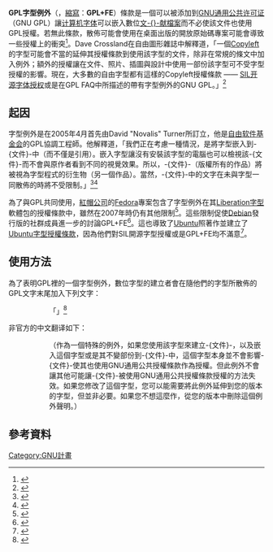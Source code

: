 {{NoteTA|G1=IT|G2=FL}}
{{Infobox software license
| image           = [[File:GPL+FE_(GNU_GPL_with_Font_Exception).svg|200px]]
| caption         = 由社群所製作的GPL+FE圖示
| version         = 
| publisher       = [[自由软件基金会|自由软件基金会]]
| date            = 2005年4月20日
| OSI approved    = 
| Debian approved = 
| Free Software   = 是
| GPL compatible  = 是
| copyleft        = 是
}}

'''GPL字型例外'''（{{lang-en|'''GPL font exception'''}}，[[縮寫|縮寫]]：'''GPL+FE'''）條款是一個可以被添加到[[GNU通用公共许可证|GNU通用公共许可证]]（GNU GPL）讓[[计算机字体|计算机字体]]可以嵌入數位[[文献|文-{}-献]][[電腦檔案|檔案]]而不必使該文件也使用GPL授權。若無此條款，散佈可能會使用在桌面出版的開放原始碼專案可能會導致一些授權上的衝突<ref>{{cite web|title=Legal Considerations for fonts|url=http://fedoraproject.org/wiki/Legal_considerations_for_fonts#allow-embedding|website=Fedora專案|accessdate=2015-06-05|archive-date=2020-10-26|archive-url=https://web.archive.org/web/20201026234835/https://www.fedoraproject.org/wiki/Legal_considerations_for_fonts#allow-embedding|dead-url=no}}</ref>。Dave Crossland在自由圖形雜誌中解釋道，「一個[[Copyleft|Copyleft]]的字型可能會不當的延伸其授權條款到使用該字型的文件，除非在常規的條文中加入例外；額外的授權讓在文件、照片、插圖與設計中使用一部份該字型可不受字型授權的影響。現在，大多數的自由字型都有這樣的Copyleft授權條款 —— [[SIL开源字体授权|SIL开源字体授权]]或是在GPL FAQ中所描述的帶有字型例外的GNU GPL。」<ref>{{cite journal|last1=Crossland|first1=Dave|title=Copyleft Business|journal=自由圖形雜誌|date=2011|volume=1|issue=2|pages=12-13|url=http://libregraphicsmag.com/files/libregraphicsmag_1.2_lowquality.pdf|accessdate=2015-06-05|archive-date=2016-03-03|archive-url=https://web.archive.org/web/20160303233130/http://libregraphicsmag.com/files/libregraphicsmag_1.2_lowquality.pdf|dead-url=no}}</ref>

== 起因 ==

字型例外是在2005年4月首先由David "Novalis" Turner所訂立，他是[[自由软件基金会|自由软件基金会]]的GPL協調工程師。他解釋道，「我們正在考慮一種情況，是將字型嵌入到-{文件}-中（而不僅是引用）。嵌入字型讓沒有安裝該字型的電腦也可以檢視該-{文件}-而不會與原作者看到不同的視覺效果。所以，-{文件}-（版權所有的作品）將被視為字型程式的衍生物（另一個作品）。當然，-{文件}-中的文字在未與字型一同散佈的時將不受限制。」<ref>{{cite web|last1=Desjardins|first1=Louis|title=[Scribus] Response from the FSF about GPL fonts|url=http://lists.scribus.info/pipermail/scribus/2005-April/018877.html|website=Scribus discussion list|accessdate=2015-06-05|archive-date=2016-03-03|archive-url=https://web.archive.org/web/20160303233304/http://lists.scribus.info/pipermail/scribus/2005-April/018877.html|dead-url=no}}</ref><ref>{{cite web|last1=Turner|first1=David "Novalis"|title=Font Licensing|url=http://www.fsf.org/blogs/licensing/20050425novalis|website=FSF部落格|publisher=自由軟體基金會|accessdate=2015-06-05|archive-date=2015-07-03|archive-url=https://web.archive.org/web/20150703225433/http://www.fsf.org/blogs/licensing/20050425novalis|dead-url=yes}}</ref>

為了與GPL共同使用，[[紅帽公司|紅帽公司]]的[[Fedora|Fedora]]專案包含了字型例外在其[[Liberation字型|Liberation字型]]軟體包的授權條款中，雖然在2007年時仍有其他限制<ref>{{cite web|title=Licensing:LiberationFontLicense|url=http://fedoraproject.org/wiki/Licensing/LiberationFontLicense|website=Fedora專案|accessdate=2015-06-05|archive-date=2012-05-23|archive-url=https://web.archive.org/web/20120523100933/https://fedoraproject.org/wiki/Licensing/LiberationFontLicense|dead-url=no}}</ref>。這些限制促使[[Debian|Debian]]發行版的社群成員進一步的討論GPL+FE<ref>{{cite web|last1=Baghumian|first1=Alan|title=License question: GPL+Exception|url=http://www.mail-archive.com/debian-legal@lists.debian.org/msg36584.html|website=Debian Legal discussion list|accessdate=2015-06-05|archive-date=2020-08-07|archive-url=https://web.archive.org/web/20200807041420/https://www.mail-archive.com/debian-legal@lists.debian.org/msg36584.html|dead-url=no}}</ref>。這也導致了[[Ubuntu|Ubuntu]]照著作並建立了[[Ubuntu字型授權條款|Ubuntu字型授權條款]]，因為他們對SIL開源字型授權或是GPL+FE均不滿意<ref>{{cite web|last1=Willis|first1=Nathan|title=The Ubuntu font and a fresh look at open font licensing|url=http://lwn.net/Articles/409813/|website=LWN.net|accessdate=2015-06-05|archive-date=2020-08-01|archive-url=https://web.archive.org/web/20200801045006/https://lwn.net/Articles/409813/|dead-url=no}}</ref>。

== 使用方法 ==

為了表明GPL裡的一個字型例外，數位字型的建立者會在隨他們的字型所散佈的GPL文字末尾加入下列文字：
::「{{lang|en|As a special exception, if you create a document which uses this font, and embed this font or unaltered portions of this font into the document, this font does not by itself cause the resulting document to be covered by the GNU General Public License. This exception does not however invalidate any other reasons why the document might be covered by the GNU General Public License. If you modify this font, you may extend this exception to your version of the font, but you are not obligated to do so. If you do not wish to do so, delete this exception statement from your version.}}」<ref>{{cite web|title=GPL FAQ|url=https://www.gnu.org/licenses/gpl-faq.html#FontException|website=GNU.org|accessdate=2015-06-05|archive-date=2016-12-29|archive-url=https://web.archive.org/web/20161229211715/https://www.gnu.org/licenses/gpl-faq.html#FontException|dead-url=no}}</ref>

非官方的中文翻译如下：
::（作為一個特殊的例外，如果您使用該字型來建立-{文件}-，以及嵌入這個字型或是其不變部份到-{文件}-中，這個字型本身並不會影響-{文件}-使其也使用GNU通用公共授權條款作為授權。但此例外不會讓其他可能讓-{文件}-被使用GNU通用公共授權條款授權的方法失效。如果您修改了這個字型，您可以能需要將此例外延伸到您的版本的字型，但並非必要。如果您不想這麼作，從您的版本中刪除這個例外聲明。）

== 參考資料 ==
{{reflist}}

[[Category:GNU計畫|Category:GNU計畫]]